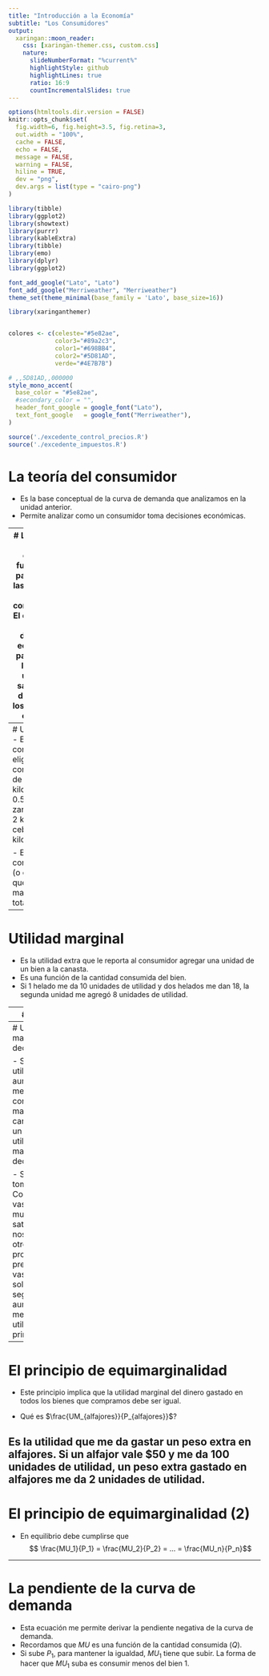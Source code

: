 ```yaml
---
title: "Introducción a la Economía"
subtitle: "Los Consumidores"
output:
  xaringan::moon_reader:
    css: [xaringan-themer.css, custom.css]
    nature:
      slideNumberFormat: "%current%"
      highlightStyle: github
      highlightLines: true
      ratio: 16:9
      countIncrementalSlides: true
---
```


```r
options(htmltools.dir.version = FALSE)
knitr::opts_chunk$set(
  fig.width=6, fig.height=3.5, fig.retina=3,
  out.width = "100%",
  cache = FALSE,
  echo = FALSE,
  message = FALSE, 
  warning = FALSE,
  hiline = TRUE,
  dev = "png", 
  dev.args = list(type = "cairo-png")
)

library(tibble)
library(ggplot2)
library(showtext)
library(purrr)
library(kableExtra)
library(tibble)
library(emo)
library(dplyr)
library(ggplot2)

font_add_google("Lato", "Lato")
font_add_google("Merriweather", "Merriweather")
theme_set(theme_minimal(base_family = 'Lato', base_size=16))

```

```r
library(xaringanthemer)


colores <- c(celeste="#5e82ae", 
             color3="#89a2c3",
             color1="#698BB4",
             color2="#5D81AD",
             verde="#4E7B7B")

# ,,5D81AD,,000000
style_mono_accent(
  base_color = "#5e82ae",
  #secondary_color = "",
  header_font_google = google_font("Lato"),
  text_font_google   = google_font("Merriweather"),
)

source('./excedente_control_precios.R')
source('./excedente_impuestos.R')
```


# La teoría del consumidor

- Es la base conceptual de la curva de demanda que analizamos en la unidad anterior.
- Permite analizar como un consumidor toma decisiones económicas.


---
# La utilidad
- Es un concepto fundamental para analizar las decisiones del consumidor.
- El consumidor toma decisiones económicas para obtener la máxima utilidad, o satisfacción derivada de los bienes que consume.

---
# Utilidad total
- El consumidor elige entre combinaciones de bienes:
  - 1 kilo de papas y 0.5 de zanahorias.
  - 2 kilos de cebollas y 0.5 kilos de papas.
  
- Elige la combinación (o canasta) que le reporta mayor utilidad total.

---
# Utilidad marginal

- Es la utilidad extra que le reporta al consumidor agregar una unidad de un bien a la canasta.
- Es una función de la cantidad consumida del bien.
- Si 1 helado me da 10 unidades de utilidad y dos helados me dan 18, la segunda unidad me agregó 8 unidades de utilidad.

---
# Ejemplo

| Cantidad  | Utilidad Total  | Utilidad Marginal   |
|-----------|-----------------|---------------------|
|     0     |   0             | -                    |
|     1     |   4             |   4                   |
|     2     |   7             |   3                  |
|     3     |   9             |   2                  |
|     4     |   10            |   1                  |
|     5     |   10            |   0                  |


La utilidad total es la suma de las utilidades marginales de las unidades consumidas.

---
# Utilidad marginal decreciente

- Si bien la utilidad total aumenta a medida que consumimos mayores cantidades de un bien, la utilidad marginal decrece.

- Si no tomamos Coca Cola, el primer vaso nos da mucha satisfacción. Si nos ofrecen otro vaso, probablemente prefiramos dos vasos a uno solo, pero el segundo vaso aumenta menos mi utilidad que el primero.
---

# El principio de equimarginalidad

- Este principio implica que la utilidad marginal del dinero gastado en todos los bienes que compramos debe ser igual.

- Qué es $\frac{UM_{alfajores}}{P_{alfajores}}$?

Es la utilidad que me da gastar un peso extra en alfajores. Si un alfajor vale $50 y me da 100 unidades de utilidad, un peso extra gastado en alfajores me da 2 unidades de utilidad.
---

# El principio de equimarginalidad (2)

- En equilibrio debe cumplirse que 
$$ \frac{MU_1}{P_1} = \frac{MU_2}{P_2} = ... = \frac{MU_n}{P_n}$$

---
# La pendiente de la curva de demanda

- Esta ecuación me permite derivar la pendiente negativa de la curva de demanda.
- Recordamos que $MU$ es una función de la cantidad consumida $(Q)$.
- Si sube $P_1$, para mantener la igualdad, $MU_{1}$ tiene que subir. La forma de hacer que $MU_{1}$ suba es consumir menos del bien 1.


